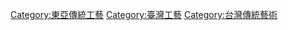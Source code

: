 [[Category:東亞傳統工藝|Category:東亞傳統工藝]]
[[Category:臺灣工藝|Category:臺灣工藝]]
[[Category:台灣傳統藝術|Category:台灣傳統藝術]]
